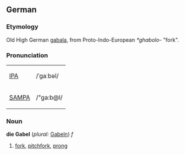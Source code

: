 ==German==
===Etymology===
Old High German [[gabala]], from Proto-Indo-European ''*ghabolo-'' "fork".

===Pronunciation===
{| border=1 cellpadding=5
| [[w:IPA|IPA]] || /ˈɡaːbəl/
|-
| [[w:SAMPA|SAMPA]] || /"ga:b@l/ 
|}

===Noun===
'''die Gabel''' (''plural:'' [[Gabeln]]) ''f''
# [[fork]], [[pitchfork]], [[prong]]